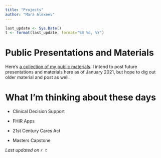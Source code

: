 ```yaml
---
title: "Projects"
author: "Mara Alexeev"
---
```


```r
last_update <- Sys.Date()
t <- format(last_update, format="%B %d, %Y")

```

# Public Presentations and Materials

Here's [a collection of my public materials](https://github.com/MaraAlexeev/MaraAlexeev_public_presentations). I intend to post future presentations and materials here as of January 2021, but hope to dig out older material and post as well. 

# What I'm thinking about these days

- Clinical Decision Support

- FHIR Apps

- 21st Century Cares Act

- Masters Capstone


*Last updated on `r t`*